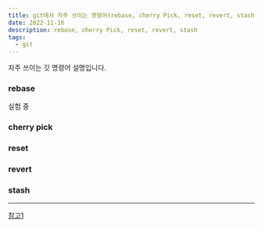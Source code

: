 ```yaml
---
title: git에서 자주 쓰이는 명령어(rebase, cherry Pick, reset, revert, stash)
date: 2022-11-16
description: rebase, cherry Pick, reset, revert, stash
tags:
  - git
---
```


자주 쓰이는 깃 명령어 설명입니다.

### rebase

실험 중

### cherry pick

### reset

### revert

### stash

---

[참고1](https://zepettoworld.tistory.com/20)
